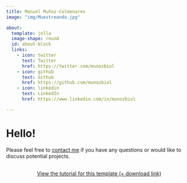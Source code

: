 ```yaml
---
title: Manuel Muñoz-Colmenares
image: "img/Muestreando.jpg"

about:
  template: jolla
  image-shape: round
  id: about-block
  links:
    - icon: twitter
      text: Twitter
      href: https://twitter.com/munozbiol
    - icon: github
      text: Github
      href: https://github.com/munozbiol
    - icon: linkedin
      text: LinkedIn
      href: https://www.linkedin.com/in/munozbiol

---
```


::: {#about-block}
:::

# Hello!


Please feel free to [contact me](mailto:manuel.e.munoz@uv.es) if you have any questions or would like to discuss potential projects.

```{=html}
<div  style="margin: 30px; text-align: center;">
<a class="btn btn-primary" href="https://www.marvinschmitt.com/blog/website-tutorial-quarto/" role="button" target="_blank" style="padding: 15px 30px;">View the tutorial for this template (+ download link)</a>
</div>
```

